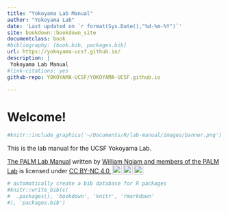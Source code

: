 ```yaml
--- 
title: "Yokoyama Lab Manual"
author: "Yokoyama Lab"
date: 'Last updated on `r format(Sys.Date(),"%d-%m-%Y")`'
site: bookdown::bookdown_site
documentclass: book
#bibliography: [book.bib, packages.bib]
url: https://yokoyama-ucsf.github.io/
description: |
 Yokoyama Lab Manual
#link-citations: yes
github-repo: YOKOYAMA-UCSF/YOKOYAMA-UCSF.github.io

---
```


# Welcome! {-}

```r
#knitr::include_graphics('~/Documents/R/lab-manual/images/banner.png')
```
This is the lab manual for the UCSF Yokoyama Lab.


<p xmlns:cc="http://creativecommons.org/ns#" xmlns:dct="http://purl.org/dc/terms/"><a property="dct:title" rel="cc:attributionURL" href="https://palm-lab.github.io/lab-manual">The PALM Lab Manual</a> written by <a rel="cc:attributionURL dct:creator" property="cc:attributionName" href="https://palm-lab.github.io">William Ngiam and members of the PALM Lab</a> is licensed under <a href="http://creativecommons.org/licenses/by-nc/4.0/?ref=chooser-v1" target="_blank" rel="license noopener noreferrer" style="display:inline-block;">CC BY-NC 4.0 <img style="height:22px!important;margin-left:3px;vertical-align:text-bottom;" src="https://mirrors.creativecommons.org/presskit/icons/cc.svg?ref=chooser-v1"><img style="height:22px!important;margin-left:3px;vertical-align:text-bottom;" src="https://mirrors.creativecommons.org/presskit/icons/by.svg?ref=chooser-v1"><img style="height:22px!important;margin-left:3px;vertical-align:text-bottom;" src="https://mirrors.creativecommons.org/presskit/icons/nc.svg?ref=chooser-v1"></a></p>

```r
# automatically create a bib database for R packages
#knitr::write_bib(c(
#  .packages(), 'bookdown', 'knitr', 'rmarkdown'
#), 'packages.bib')
```
